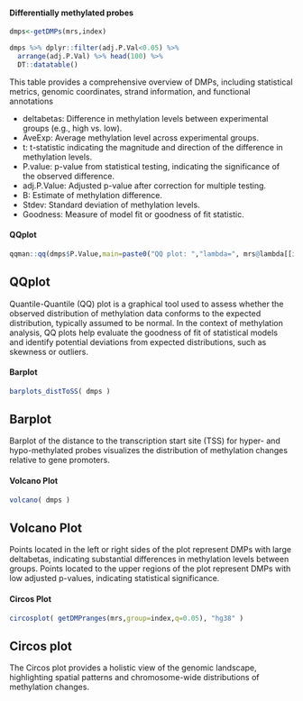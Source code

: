 ::: panel-tabset

#### Differentially methylated probes

```r
dmps<-getDMPs(mrs,index)

dmps %>% dplyr::filter(adj.P.Val<0.05) %>% 
  arrange(adj.P.Val) %>% head(100) %>%
  DT::datatable()
```

::: {.callout-tip}
This table provides a comprehensive overview of DMPs, including statistical metrics, genomic coordinates, strand information, and functional annotations
:::

::: {.callout-note collapse="true"}

* deltabetas: Difference in methylation levels between experimental groups (e.g., high vs. low).
* AveExp: Average methylation level across experimental groups.
* t: t-statistic indicating the magnitude and direction of the difference in methylation levels.
* P.value: p-value from statistical testing, indicating the significance of the observed difference.
* adj.P.Value: Adjusted p-value after correction for multiple testing.
* B: Estimate of methylation difference.
* Stdev: Standard deviation of methylation levels.
* Goodness: Measure of model fit or goodness of fit statistic.

:::
  
#### QQplot

```r
qqman::qq(dmps$P.Value,main=paste0("QQ plot: ","lambda=", mrs@lambda[[index]]))
```
::: {.callout-tip}
## QQplot

Quantile-Quantile (QQ) plot is a graphical tool used to assess whether the observed distribution of methylation data conforms to the expected distribution, typically assumed to be normal. In the context of methylation analysis, QQ plots help evaluate the goodness of fit of statistical models and identify potential deviations from expected distributions, such as skewness or outliers.
:::


#### Barplot

```r
barplots_distToSS( dmps )
```

::: {.callout-tip}
## Barplot

Barplot of the distance to the transcription start site (TSS) for hyper- and hypo-methylated probes visualizes the distribution of methylation changes relative to gene promoters.
:::

#### Volcano Plot
  
```r
volcano( dmps )
```

::: {.callout-tip}
## Volcano Plot

Points located in the left or right sides of the plot represent DMPs with large deltabetas, indicating substantial differences in methylation levels between groups. Points located to the upper regions of the plot represent DMPs with low adjusted p-values, indicating statistical significance.
:::

#### Circos Plot

```r
circosplot( getDMPranges(mrs,group=index,q=0.05), "hg38" )
```

::: {.callout-tip}
## Circos plot

The Circos plot provides a holistic view of the genomic landscape, highlighting spatial patterns and chromosome-wide distributions of methylation changes.
:::

:::